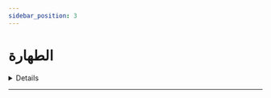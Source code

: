 ```yaml
---
sidebar_position: 3
---
```


# الطهارة

<details>
< summary style={{fontWeight: "bold"}}>
حكم الاغتسال من الاحتلام لمن لا ير ماء 📃
</summary>

**سؤال:** أحسن الله إليكم هذه سائلة تسأل تقول ابتليت بكثرة الاحتلام ولكني غالبا لا أرى ماء. فهل يجب علي الاغتسال في كل مرة

**جواب:** من احتلم ورأى تصاوير في نومه وأفعالا في نومه غير أنه لم يجد ماء فإنه لا يجب عليه أن يغتسل راجلا كان أو امرأة. فالموجب للغسل في الاحتلام هو خروج الماء من الرجل أو المرأة. فلو أن رجلا استيقظ ووجد المنيا في لباسه ولم يتذكر احتلاما أصلا فإنه يجب عليه أن يغتسل. ولو أن رجلا احتلم ورأى ما رأى من تهاويل لكنه لما استيقظ ما وجد شيئا في لباسه فإنه لا يجب عليه أن يغتسل. وكذلك المرأة ليس عليها غسل إذا احتلمت إلا إذا رأت الماء الذي تعرفه النساء

<audio controls>
<source src="https://fatawaaudio.blob.core.windows.net/ruhayli/upload1527509523166/3.wav.acc"/>
</audio>

</details>

---